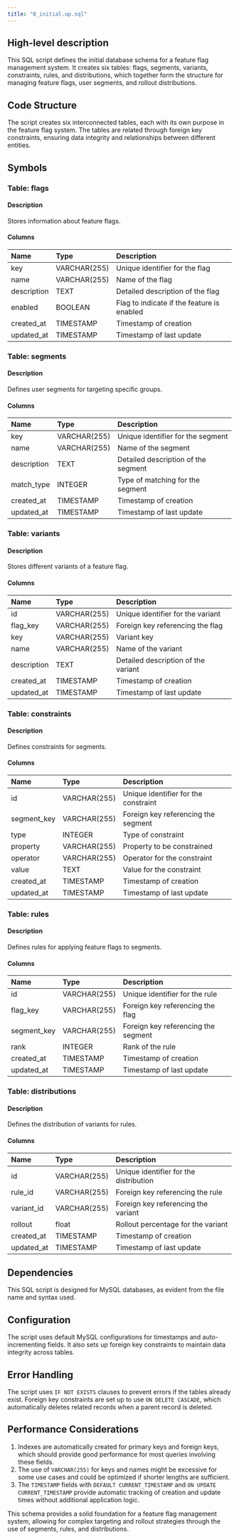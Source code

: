 ```yaml
---
title: "0_initial.up.sql"
---
```


## High-level description
This SQL script defines the initial database schema for a feature flag management system. It creates six tables: flags, segments, variants, constraints, rules, and distributions, which together form the structure for managing feature flags, user segments, and rollout distributions.

## Code Structure
The script creates six interconnected tables, each with its own purpose in the feature flag system. The tables are related through foreign key constraints, ensuring data integrity and relationships between different entities.

## Symbols

### Table: flags
#### Description
Stores information about feature flags.

#### Columns
| Name | Type | Description |
|:-----|:-----|:------------|
| key | VARCHAR(255) | Unique identifier for the flag |
| name | VARCHAR(255) | Name of the flag |
| description | TEXT | Detailed description of the flag |
| enabled | BOOLEAN | Flag to indicate if the feature is enabled |
| created_at | TIMESTAMP | Timestamp of creation |
| updated_at | TIMESTAMP | Timestamp of last update |

### Table: segments
#### Description
Defines user segments for targeting specific groups.

#### Columns
| Name | Type | Description |
|:-----|:-----|:------------|
| key | VARCHAR(255) | Unique identifier for the segment |
| name | VARCHAR(255) | Name of the segment |
| description | TEXT | Detailed description of the segment |
| match_type | INTEGER | Type of matching for the segment |
| created_at | TIMESTAMP | Timestamp of creation |
| updated_at | TIMESTAMP | Timestamp of last update |

### Table: variants
#### Description
Stores different variants of a feature flag.

#### Columns
| Name | Type | Description |
|:-----|:-----|:------------|
| id | VARCHAR(255) | Unique identifier for the variant |
| flag_key | VARCHAR(255) | Foreign key referencing the flag |
| key | VARCHAR(255) | Variant key |
| name | VARCHAR(255) | Name of the variant |
| description | TEXT | Detailed description of the variant |
| created_at | TIMESTAMP | Timestamp of creation |
| updated_at | TIMESTAMP | Timestamp of last update |

### Table: constraints
#### Description
Defines constraints for segments.

#### Columns
| Name | Type | Description |
|:-----|:-----|:------------|
| id | VARCHAR(255) | Unique identifier for the constraint |
| segment_key | VARCHAR(255) | Foreign key referencing the segment |
| type | INTEGER | Type of constraint |
| property | VARCHAR(255) | Property to be constrained |
| operator | VARCHAR(255) | Operator for the constraint |
| value | TEXT | Value for the constraint |
| created_at | TIMESTAMP | Timestamp of creation |
| updated_at | TIMESTAMP | Timestamp of last update |

### Table: rules
#### Description
Defines rules for applying feature flags to segments.

#### Columns
| Name | Type | Description |
|:-----|:-----|:------------|
| id | VARCHAR(255) | Unique identifier for the rule |
| flag_key | VARCHAR(255) | Foreign key referencing the flag |
| segment_key | VARCHAR(255) | Foreign key referencing the segment |
| rank | INTEGER | Rank of the rule |
| created_at | TIMESTAMP | Timestamp of creation |
| updated_at | TIMESTAMP | Timestamp of last update |

### Table: distributions
#### Description
Defines the distribution of variants for rules.

#### Columns
| Name | Type | Description |
|:-----|:-----|:------------|
| id | VARCHAR(255) | Unique identifier for the distribution |
| rule_id | VARCHAR(255) | Foreign key referencing the rule |
| variant_id | VARCHAR(255) | Foreign key referencing the variant |
| rollout | float | Rollout percentage for the variant |
| created_at | TIMESTAMP | Timestamp of creation |
| updated_at | TIMESTAMP | Timestamp of last update |

## Dependencies
This SQL script is designed for MySQL databases, as evident from the file name and syntax used.

## Configuration
The script uses default MySQL configurations for timestamps and auto-incrementing fields. It also sets up foreign key constraints to maintain data integrity across tables.

## Error Handling
The script uses `IF NOT EXISTS` clauses to prevent errors if the tables already exist. Foreign key constraints are set up to use `ON DELETE CASCADE`, which automatically deletes related records when a parent record is deleted.

## Performance Considerations
1. Indexes are automatically created for primary keys and foreign keys, which should provide good performance for most queries involving these fields.
2. The use of `VARCHAR(255)` for keys and names might be excessive for some use cases and could be optimized if shorter lengths are sufficient.
3. The `TIMESTAMP` fields with `DEFAULT CURRENT_TIMESTAMP` and `ON UPDATE CURRENT_TIMESTAMP` provide automatic tracking of creation and update times without additional application logic.

This schema provides a solid foundation for a feature flag management system, allowing for complex targeting and rollout strategies through the use of segments, rules, and distributions.